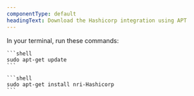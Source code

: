 ```yaml
---
componentType: default
headingText: Download the Hashicorp integration using APT
---
```


In your terminal, run these commands:

    ```shell
    sudo apt-get update
    ```

    ```shell
    sudo apt-get install nri-Hashicorp
    ```